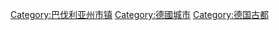 [[Category:巴伐利亚州市镇|Category:巴伐利亚州市镇]]
[[Category:德國城市|Category:德國城市]]
[[Category:德国古都|Category:德国古都]]